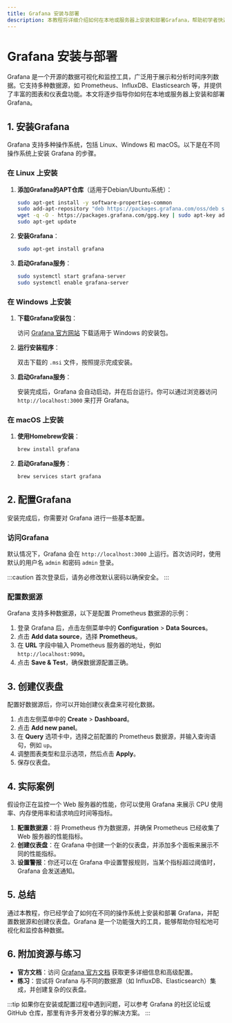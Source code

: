 ```yaml
---
title: Grafana 安装与部署
description: 本教程将详细介绍如何在本地或服务器上安装和部署Grafana，帮助初学者快速上手这一强大的数据可视化工具。
---
```


# Grafana 安装与部署

Grafana 是一个开源的数据可视化和监控工具，广泛用于展示和分析时间序列数据。它支持多种数据源，如 Prometheus、InfluxDB、Elasticsearch 等，并提供了丰富的图表和仪表盘功能。本文将逐步指导你如何在本地或服务器上安装和部署 Grafana。

## 1. 安装Grafana

Grafana 支持多种操作系统，包括 Linux、Windows 和 macOS。以下是在不同操作系统上安装 Grafana 的步骤。

### 在 Linux 上安装

1. **添加Grafana的APT仓库**（适用于Debian/Ubuntu系统）：

   ```bash
   sudo apt-get install -y software-properties-common
   sudo add-apt-repository "deb https://packages.grafana.com/oss/deb stable main"
   wget -q -O - https://packages.grafana.com/gpg.key | sudo apt-key add -
   sudo apt-get update
   ```

2. **安装Grafana**：

   ```bash
   sudo apt-get install grafana
   ```

3. **启动Grafana服务**：

   ```bash
   sudo systemctl start grafana-server
   sudo systemctl enable grafana-server
   ```

### 在 Windows 上安装

1. **下载Grafana安装包**：

   访问 [Grafana 官方网站](https://grafana.com/grafana/download) 下载适用于 Windows 的安装包。

2. **运行安装程序**：

   双击下载的 `.msi` 文件，按照提示完成安装。

3. **启动Grafana服务**：

   安装完成后，Grafana 会自动启动，并在后台运行。你可以通过浏览器访问 `http://localhost:3000` 来打开 Grafana。

### 在 macOS 上安装

1. **使用Homebrew安装**：

   ```bash
   brew install grafana
   ```

2. **启动Grafana服务**：

   ```bash
   brew services start grafana
   ```

## 2. 配置Grafana

安装完成后，你需要对 Grafana 进行一些基本配置。

### 访问Grafana

默认情况下，Grafana 会在 `http://localhost:3000` 上运行。首次访问时，使用默认的用户名 `admin` 和密码 `admin` 登录。

:::caution
首次登录后，请务必修改默认密码以确保安全。
:::

### 配置数据源

Grafana 支持多种数据源，以下是配置 Prometheus 数据源的示例：

1. 登录 Grafana 后，点击左侧菜单中的 **Configuration** > **Data Sources**。
2. 点击 **Add data source**，选择 **Prometheus**。
3. 在 **URL** 字段中输入 Prometheus 服务器的地址，例如 `http://localhost:9090`。
4. 点击 **Save & Test**，确保数据源配置正确。

## 3. 创建仪表盘

配置好数据源后，你可以开始创建仪表盘来可视化数据。

1. 点击左侧菜单中的 **Create** > **Dashboard**。
2. 点击 **Add new panel**。
3. 在 **Query** 选项卡中，选择之前配置的 Prometheus 数据源，并输入查询语句，例如 `up`。
4. 调整图表类型和显示选项，然后点击 **Apply**。
5. 保存仪表盘。

## 4. 实际案例

假设你正在监控一个 Web 服务器的性能，你可以使用 Grafana 来展示 CPU 使用率、内存使用率和请求响应时间等指标。

1. **配置数据源**：将 Prometheus 作为数据源，并确保 Prometheus 已经收集了 Web 服务器的性能指标。
2. **创建仪表盘**：在 Grafana 中创建一个新的仪表盘，并添加多个面板来展示不同的性能指标。
3. **设置警报**：你还可以在 Grafana 中设置警报规则，当某个指标超过阈值时，Grafana 会发送通知。

## 5. 总结

通过本教程，你已经学会了如何在不同的操作系统上安装和部署 Grafana，并配置数据源和创建仪表盘。Grafana 是一个功能强大的工具，能够帮助你轻松地可视化和监控各种数据。

## 6. 附加资源与练习

- **官方文档**：访问 [Grafana 官方文档](https://grafana.com/docs/) 获取更多详细信息和高级配置。
- **练习**：尝试将 Grafana 与不同的数据源（如 InfluxDB、Elasticsearch）集成，并创建复杂的仪表盘。

:::tip
如果你在安装或配置过程中遇到问题，可以参考 Grafana 的社区论坛或 GitHub 仓库，那里有许多开发者分享的解决方案。
:::